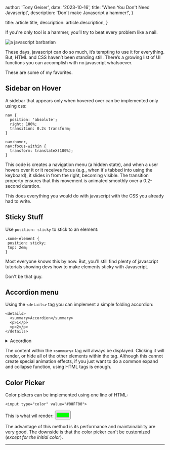
  author: 'Tony Geiser',
  date: '2023-10-16',
  title: 'When You Don\'t Need Javascript',
  description:
    'Don\'t make Javascript a hammer!',
}

  title: article.title,
  description: article.description,
}

If you're only tool is a hammer, you’ll try to beat every problem like a nail.

<Image src={barbarian} alt="a javascript barbarian" />


These days, javascript can do so much, it’s tempting to use it for everything. But, HTML and CSS haven’t been standing still. There’s a growing list of UI functions you can accomplish with no javascript whatsoever.

These are some of my favorites.

## Sidebar on Hover
A sidebar that appears only when hovered over can be implemented only using css:

```
nav {
  position: 'absolute';
  right: 100%;
  transition: 0.2s transform;
}

nav:hover,
nav:focus-within {
  transform: translateX(100%);
}
```
This code is creates a navigation menu (a hidden state), and when a user hovers over it or it receives focus (e.g., when it's tabbed into using the keyboard), it slides in from the right, becoming visible. The transition property ensures that this movement is animated smoothly over a 0.2-second duration.

This does everything you would do with javascript with the CSS you already had to write.

## Sticky Stuff
Use `position: sticky` to stick to an element:
```
.some-element {
 position: sticky;
 top: 2em;
}
```

Most everyone knows this by now. But, you'll still find plenty of javascript tutorials showing devs how to make elements sticky with Javascript.

Don't be that guy.

## Accordion menu
Using the `<details>` tag you can implement a simple folding accordion:

```
<details>
  <summary>Accordion</summary>
  <p>1</p>
  <p>2</p>
</details>
```

<details>
  <summary>Accordion</summary>
  <p>1</p>
  <p>2</p>
</details>

The content within the `<summary>` tag will always be displayed. Clicking it will render, or hide all of the other elements within the tag. Although this cannot create special animation effects, if you just want to do a common expand and collapse function, using HTML tags is enough.

## Color Picker
Color pickers can be implemented using one line of HTML:

```<input type="color" value="#00FF00">```

This is what wil render: <input type="color" value="#00FF00"></input>

The advantage of this method is its performance and maintainability are very good. The downside is that the color picker can't be customized (*except for the initial color*).

***
